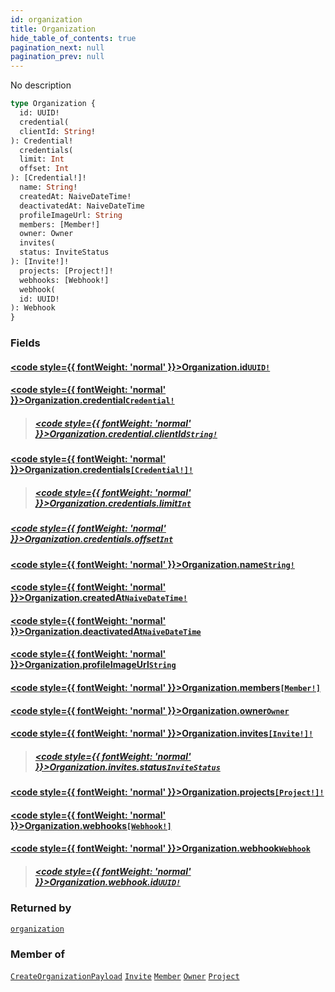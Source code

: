 ```yaml
---
id: organization
title: Organization
hide_table_of_contents: true
pagination_next: null
pagination_prev: null
---
```








No description

```graphql
type Organization {
  id: UUID!
  credential(
  clientId: String!
): Credential!
  credentials(
  limit: Int
  offset: Int
): [Credential!]!
  name: String!
  createdAt: NaiveDateTime!
  deactivatedAt: NaiveDateTime
  profileImageUrl: String
  members: [Member!]
  owner: Owner
  invites(
  status: InviteStatus
): [Invite!]!
  projects: [Project!]!
  webhooks: [Webhook!]
  webhook(
  id: UUID!
): Webhook
}
```


### Fields

#### [<code style={{ fontWeight: 'normal' }}>Organization.<b>id</b></code>](#)<Bullet />[`UUID!`](/scalars/uuid) <Badge class="secondary" text="non-null"/> <Badge class="secondary" text="scalar"/>
> 
> 

#### [<code style={{ fontWeight: 'normal' }}>Organization.<b>credential</b></code>](#)<Bullet />[`Credential!`](/objects/credential) <Badge class="secondary" text="non-null"/> <Badge class="secondary" text="object"/>
> 
> ##### [<code style={{ fontWeight: 'normal' }}>Organization.credential.<b>clientId</b></code>](#)<Bullet />[`String!`](/scalars/string) <Badge class="secondary" text="non-null"/> <Badge class="secondary" text="scalar"/>
> 
> 

#### [<code style={{ fontWeight: 'normal' }}>Organization.<b>credentials</b></code>](#)<Bullet />[`[Credential!]!`](/objects/credential) <Badge class="secondary" text="non-null"/> <Badge class="secondary" text="object"/>
> 
> ##### [<code style={{ fontWeight: 'normal' }}>Organization.credentials.<b>limit</b></code>](#)<Bullet />[`Int`](/scalars/int) <Badge class="secondary" text="scalar"/>
> 
> 

##### [<code style={{ fontWeight: 'normal' }}>Organization.credentials.<b>offset</b></code>](#)<Bullet />[`Int`](/scalars/int) <Badge class="secondary" text="scalar"/>
> 
> 

#### [<code style={{ fontWeight: 'normal' }}>Organization.<b>name</b></code>](#)<Bullet />[`String!`](/scalars/string) <Badge class="secondary" text="non-null"/> <Badge class="secondary" text="scalar"/>
> 
> 

#### [<code style={{ fontWeight: 'normal' }}>Organization.<b>createdAt</b></code>](#)<Bullet />[`NaiveDateTime!`](/scalars/naive-date-time) <Badge class="secondary" text="non-null"/> <Badge class="secondary" text="scalar"/>
> 
> 

#### [<code style={{ fontWeight: 'normal' }}>Organization.<b>deactivatedAt</b></code>](#)<Bullet />[`NaiveDateTime`](/scalars/naive-date-time) <Badge class="secondary" text="scalar"/>
> 
> 

#### [<code style={{ fontWeight: 'normal' }}>Organization.<b>profileImageUrl</b></code>](#)<Bullet />[`String`](/scalars/string) <Badge class="secondary" text="scalar"/>
> 
> 

#### [<code style={{ fontWeight: 'normal' }}>Organization.<b>members</b></code>](#)<Bullet />[`[Member!]`](/objects/member) <Badge class="secondary" text="list"/> <Badge class="secondary" text="object"/>
> 
> 

#### [<code style={{ fontWeight: 'normal' }}>Organization.<b>owner</b></code>](#)<Bullet />[`Owner`](/objects/owner) <Badge class="secondary" text="object"/>
> 
> 

#### [<code style={{ fontWeight: 'normal' }}>Organization.<b>invites</b></code>](#)<Bullet />[`[Invite!]!`](/objects/invite) <Badge class="secondary" text="non-null"/> <Badge class="secondary" text="object"/>
> 
> ##### [<code style={{ fontWeight: 'normal' }}>Organization.invites.<b>status</b></code>](#)<Bullet />[`InviteStatus`](/enums/invite-status) <Badge class="secondary" text="enum"/>
> 
> 

#### [<code style={{ fontWeight: 'normal' }}>Organization.<b>projects</b></code>](#)<Bullet />[`[Project!]!`](/objects/project) <Badge class="secondary" text="non-null"/> <Badge class="secondary" text="object"/>
> 
> 

#### [<code style={{ fontWeight: 'normal' }}>Organization.<b>webhooks</b></code>](#)<Bullet />[`[Webhook!]`](/objects/webhook) <Badge class="secondary" text="list"/> <Badge class="secondary" text="object"/>
> 
> 

#### [<code style={{ fontWeight: 'normal' }}>Organization.<b>webhook</b></code>](#)<Bullet />[`Webhook`](/objects/webhook) <Badge class="secondary" text="object"/>
> 
> ##### [<code style={{ fontWeight: 'normal' }}>Organization.webhook.<b>id</b></code>](#)<Bullet />[`UUID!`](/scalars/uuid) <Badge class="secondary" text="non-null"/> <Badge class="secondary" text="scalar"/>
> 
> 



### Returned by

[`organization`](/queries/organization)  <Badge class="secondary" text="query"/>

### Member of

[`CreateOrganizationPayload`](/objects/create-organization-payload)  <Badge class="secondary" text="object"/><Bullet />[`Invite`](/objects/invite)  <Badge class="secondary" text="object"/><Bullet />[`Member`](/objects/member)  <Badge class="secondary" text="object"/><Bullet />[`Owner`](/objects/owner)  <Badge class="secondary" text="object"/><Bullet />[`Project`](/objects/project)  <Badge class="secondary" text="object"/>




